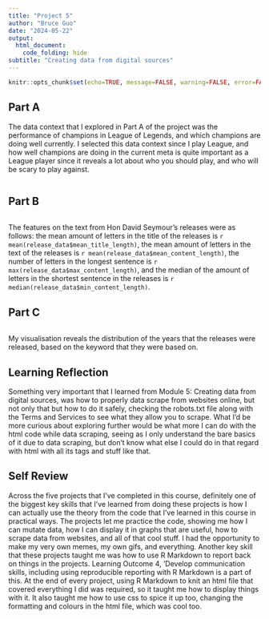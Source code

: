 ---
title: "Project 5"
author: "Bruce Guo"
date: "2024-05-22"
output:
  html_document:
    code_folding: hide
subtitle: "Creating data from digital sources"
---

```{r setup, include=FALSE}
knitr::opts_chunk$set(echo=TRUE, message=FALSE, warning=FALSE, error=FALSE)
```

## Part A

The data context that I explored in Part A of the project was the performance of champions in League of Legends, and which champions are doing well currently. I selected this data context since I play League, and how well champions are doing in the current meta is quite important as a League player since it reveals a lot about who you should play, and who will be scary to play against.

```{r file='partA.R'}

```

## Part B

```{r file='partB.R', results='hide'}

```

The features on the text from Hon David Seymour's releases were as follows: the mean amount of letters in the title of the releases is `r mean(release_data$mean_title_length)`, the mean amount of letters in the text of the releases is `r mean(release_data$mean_content_length)`, the number of letters in the longest sentence is `r max(release_data$max_content_length)`, and the median of the amount of letters in the shortest sentence in the releases is `r median(release_data$min_content_length)`.

## Part C

```{r file='partC.R'}

```

My visualisation reveals the distribution of the years that the releases were released, based on the keyword that they were based on.

## Learning Reflection

Something very important that I learned from Module 5: Creating data from digital sources, was how to properly data scrape from websites online, but not only that but how to do it safely, checking the robots.txt file along with the Terms and Services to see what they allow you to scrape. What I'd be more curious about exploring further would be what more I can do with the html code while data scraping, seeing as I only understand the bare basics of it due to data scraping, but don't know what else I could do in that regard with html with all its tags and stuff like that.

## Self Review

Across the five projects that I've completed in this course, definitely one of the biggest key skills that I've learned from doing these projects is how I can actually use the theory from the code that I've learned in this course in practical ways. The projects let me practice the code, showing me how I can mutate data, how I can display it in graphs that are useful, how to scrape data from websites, and all of that cool stuff. I had the opportunity to make my very own memes, my own gifs, and everything. Another key skill that these projects taught me was how to use R Markdown to report back on things in the projects. Learning Outcome 4, 'Develop communication skills, including using reproducible reporting with R Markdown is a part of this. At the end of every project, using R Markdown to knit an html file that covered everything I did was required, so it taught me how to display things with it. It also taught me how to use css to spice it up too, changing the formatting and colours in the html file, which was cool too.

